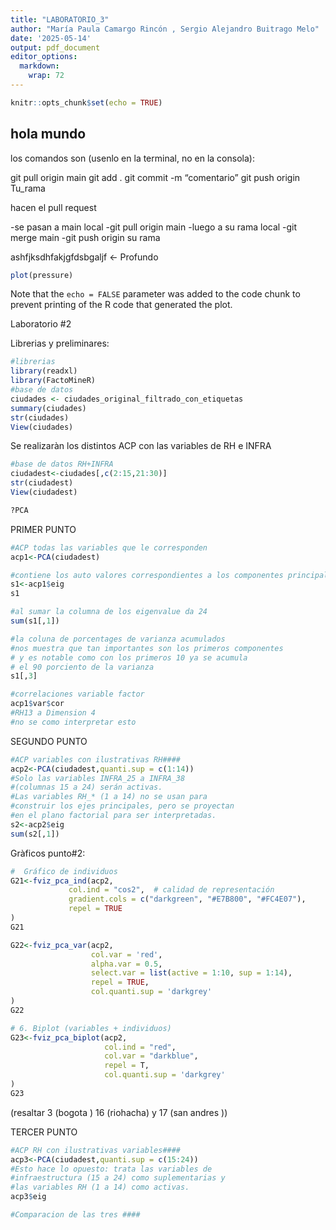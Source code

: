 ```yaml
---
title: "LABORATORIO_3"
author: "María Paula Camargo Rincón , Sergio Alejandro Buitrago Melo"
date: '2025-05-14'
output: pdf_document
editor_options: 
  markdown: 
    wrap: 72
---
```


```r
knitr::opts_chunk$set(echo = TRUE)
```

## hola mundo

los comandos son (usenlo en la terminal, no en la consola):

git pull origin main git add . git commit -m "comentario" git push
origin Tu_rama

hacen el pull request

-se pasan a main local -git pull origin main -luego a su rama local -git
merge main -git push origin su rama

ashfjksdhfakjgfdsbgaljf \<- Profundo

```r
plot(pressure)
```

Note that the `echo = FALSE` parameter was added to the code chunk to
prevent printing of the R code that generated the plot.

Laboratorio #2

Librerias y preliminares:

```r
#librerias
library(readxl)
library(FactoMineR)
#base de datos
ciudades <- ciudades_original_filtrado_con_etiquetas
summary(ciudades)
str(ciudades)
View(ciudades)
```

Se realizaràn los distintos ACP con las variables de RH e INFRA

```r
#base de datos RH+INFRA
ciudadest<-ciudades[,c(2:15,21:30)]
str(ciudadest)
View(ciudadest)

?PCA
```

PRIMER PUNTO

```r
#ACP todas las variables que le corresponden
acp1<-PCA(ciudadest)

#contiene los auto valores correspondientes a los componentes principales
s1<-acp1$eig
s1

#al sumar la columna de los eigenvalue da 24
sum(s1[,1])

#la coluna de porcentages de varianza acumulados
#nos muestra que tan importantes son los primeros componentes
# y es notable como con los primeros 10 ya se acumula
# el 90 porciento de la varianza
s1[,3]

#correlaciones variable factor
acp1$var$cor
#RH13 a Dimension 4
#no se como interpretar esto

```

SEGUNDO PUNTO

```r


#ACP variables con ilustrativas RH####
acp2<-PCA(ciudadest,quanti.sup = c(1:14))
#Solo las variables INFRA_25 a INFRA_38
#(columnas 15 a 24) serán activas.
#Las variables RH_* (1 a 14) no se usan para
#construir los ejes principales, pero se proyectan
#en el plano factorial para ser interpretadas.
s2<-acp2$eig
sum(s2[,1])
```

Gràficos punto#2:

```r

#  Gráfico de individuos 
G21<-fviz_pca_ind(acp2,
             col.ind = "cos2",  # calidad de representación
             gradient.cols = c("darkgreen", "#E7B800", "#FC4E07"),
             repel = TRUE
)
G21
```

```r

G22<-fviz_pca_var(acp2,
                  col.var = 'red',
                  alpha.var = 0.5,
                  select.var = list(active = 1:10, sup = 1:14),
                  repel = TRUE,
                  col.quanti.sup = 'darkgrey'
)
G22
```

```r


# 6. Biplot (variables + individuos)
G23<-fviz_pca_biplot(acp2,
                     col.ind = "red",
                     col.var = "darkblue",
                     repel = T,
                     col.quanti.sup = 'darkgrey'
)
G23
```

(resaltar 3 (bogota ) 16 (riohacha) y 17 (san andres ))

TERCER PUNTO

```r
#ACP RH con ilustrativas variables####
acp3<-PCA(ciudadest,quanti.sup = c(15:24))
#Esto hace lo opuesto: trata las variables de
#infraestructura (15 a 24) como suplementarias y
#las variables RH (1 a 14) como activas.
acp3$eig

#Comparacion de las tres ####

```
